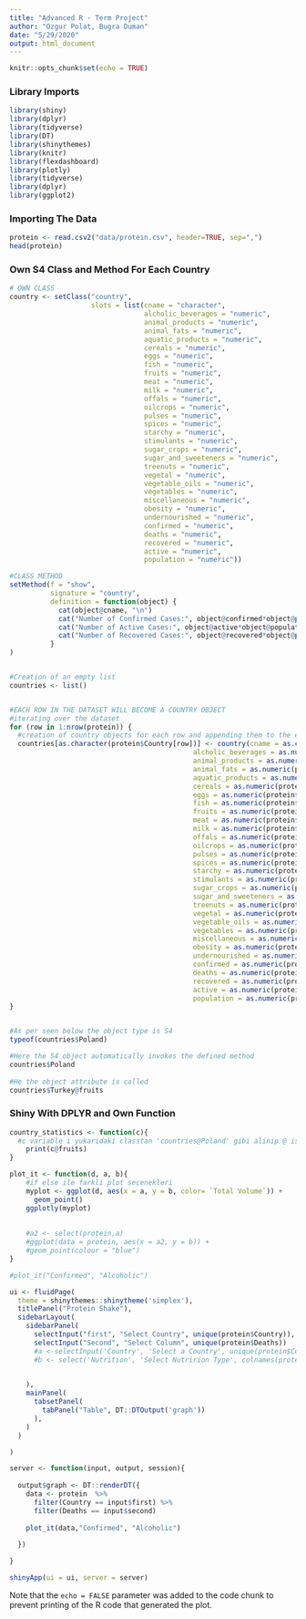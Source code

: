 ```yaml
---
title: "Advanced R - Term Project"
author: "Ozgur Polat, Bugra Duman"
date: "5/29/2020"
output: html_document
---
```


```r
knitr::opts_chunk$set(echo = TRUE)
```

### Library Imports

```r
library(shiny)
library(dplyr)
library(tidyverse)
library(DT)
library(shinythemes)
library(knitr)
library(flexdashboard)
library(plotly)
library(tidyverse)
library(dplyr)
library(ggplot2)
```

### Importing The Data

```r
protein <- read.csv2("data/protein.csv", header=TRUE, sep=",")
head(protein)
```


### Own S4 Class and Method For Each Country
```r
# OWN CLASS
country <- setClass("country",
                    slots = list(cname = "character",
                                 alcholic_beverages = "numeric",
                                 animal_products = "numeric", 
                                 animal_fats = "numeric",
                                 aquatic_products = "numeric",
                                 cereals = "numeric",
                                 eggs = "numeric",
                                 fish = "numeric",
                                 fruits = "numeric",
                                 meat = "numeric",
                                 milk = "numeric",
                                 offals = "numeric",
                                 oilcrops = "numeric",
                                 pulses = "numeric",
                                 spices = "numeric",
                                 starchy = "numeric",
                                 stimulants = "numeric",
                                 sugar_crops = "numeric",
                                 sugar_and_sweeteners = "numeric",
                                 treenuts = "numeric",
                                 vegetal = "numeric",
                                 vegetable_oils = "numeric",
                                 vegetables = "numeric",
                                 miscellaneous = "numeric",
                                 obesity = "numeric",
                                 undernourished = "numeric",
                                 confirmed = "numeric",
                                 deaths = "numeric",
                                 recovered = "numeric",
                                 active = "numeric",
                                 population = "numeric"))

#CLASS METHOD
setMethod(f = "show", 
          signature = "country", 
          definition = function(object) {
            cat(object@cname, "\n")
            cat("Number of Confirmed Cases:", object@confirmed*object@population, "\n")
            cat("Number of Active Cases:", object@active*object@population, "\n")
            cat("Number of Recovered Cases:", object@recovered*object@population, "\n")
          }
)


#Creation of an empty list
countries <- list()


#EACH ROW IN THE DATASET WILL BECOME A COUNTRY OBJECT
#iterating over the dataset
for (row in 1:nrow(protein)) {
  #creation of country objects for each row and appending them to the empty list initialized above
  countries[as.character(protein$Country[row])] <- country(cname = as.character(protein$Country[row]),
                                             alcholic_beverages = as.numeric(protein$Alcoholic.Beverages[row]),
                                             animal_products = as.numeric(protein$Animal.Products[row]), 
                                             animal_fats = as.numeric(protein$Animal.fats[row]),
                                             aquatic_products = as.numeric(protein$Aquatic.Products..Other[row]),
                                             cereals = as.numeric(protein$Cereals...Excluding.Beer[row]),
                                             eggs = as.numeric(protein$Eggs[row]),
                                             fish = as.numeric(protein$Fish..Seafood[row]),
                                             fruits = as.numeric(protein$Fruits...Excluding.Wine[row]),
                                             meat = as.numeric(protein$Meat[row]),
                                             milk = as.numeric(protein$Milk...Excluding.Butter[row]),
                                             offals = as.numeric(protein$Offals[row]),
                                             oilcrops = as.numeric(protein$Oilcrops[row]),
                                             pulses = as.numeric(protein$Pulses[row]),
                                             spices = as.numeric(protein$Spices[row]),
                                             starchy = as.numeric(protein$Starchy.Roots[row]),
                                             stimulants = as.numeric(protein$Stimulants[row]),
                                             sugar_crops = as.numeric(protein$Sugar.Crops[row]),
                                             sugar_and_sweeteners = as.numeric(protein$Sugar...Sweeteners[row]),
                                             treenuts = as.numeric(protein$Treenuts[row]),
                                             vegetal = as.numeric(protein$Vegetal.Products[row]),
                                             vegetable_oils = as.numeric(protein$Vegetable.Oils[row]),
                                             vegetables = as.numeric(protein$Vegetables[row]),
                                             miscellaneous = as.numeric(protein$Miscellaneous[row]),
                                             obesity = as.numeric(protein$Obesity[row]),
                                             undernourished = as.numeric(protein$Undernourished[row]),
                                             confirmed = as.numeric(protein$Confirmed[row]),
                                             deaths = as.numeric(protein$Deaths[row]),
                                             recovered = as.numeric(protein$Recovered[row]),
                                             active = as.numeric(protein$Active[row]),
                                             population = as.numeric(protein$Population[row]))
} 


#As per seen below the object type is S4
typeof(countries$Poland)

#Here the S4 object automatically invokes the defined method
countries$Poland
  
#He the object attribute is called
countries$Turkey@fruits


```

### Shiny With DPLYR and Own Function

```r


country_statistics <- function(c){
  #c variable i yukaridaki classtan 'countries@Poland' gibi alinip @ isareti ile attributelari alinabilir
    print(c@fruits)
}

plot_it <- function(d, a, b){
    #if else ile farkli plot secenekleri
    myplot <- ggplot(d, aes(x = a, y = b, color= `Total Volume`)) +
      geom_point()
    ggplotly(myplot)
    
    
    #a2 <- select(protein,a)
    #ggplot(data = protein, aes(x = a2, y = b)) +
    #geom_point(colour = "blue") 
}

#plot_it("Confirmed", "Alcoholic")
```

```r
ui <- fluidPage(
  theme = shinythemes::shinytheme('simplex'),
  titlePanel("Protein Shake"),
  sidebarLayout(
    sidebarPanel(
      selectInput("first", "Select Country", unique(protein$Country)), 
      selectInput("Second", "Select Column", unique(protein$Deaths))
      #a <-selectInput('Country', 'Select a Country', unique(protein$Country)),
      #b <- select('Nutrition', 'Select Nutririon Type', colnames(protein[,-1])),
      

    ),
    mainPanel(
      tabsetPanel(
        tabPanel("Table", DT::DTOutput('graph'))
      ),
    )
  )

)

server <- function(input, output, session){
  
  output$graph <- DT::renderDT({
    data <- protein  %>%
      filter(Country == input$first) %>%
      filter(Deaths == input$second)
    
    plot_it(data,"Confirmed", "Alcoholic")
    
  })

}

shinyApp(ui = ui, server = server)

```
Note that the `echo = FALSE` parameter was added to the code chunk to prevent printing of the R code that generated the plot.
